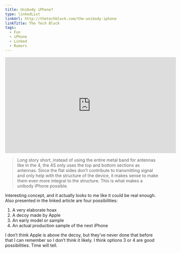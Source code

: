 ```yaml
---
title: Unibody iPhone?
type: linkedList
linkUrl: http://thetechblock.com/the-unibody-iphone
linkTitle: The Tech Block
tags:
  - Fun
  - iPhone
  - Linked
  - Rumors
---
```


<p>
    <iframe width="560" height="315" src="https://www.youtube.com/embed/AyOqeDfJueM?rel=0" frameBorder="0" allowFullScreen=""></iframe>
</p>

> Long story short, instead of using the entire metal band for antennas like in the 4, the 4S only uses the top and bottom sections as antennas. Since the flat sides don’t contribute to transmitting signal and only help with the structure of the device, it makes sense to make them even more integral to the structure. This is what makes a unibody iPhone possible.

Interesting concept, and it actually looks to me like it could be real enough. Also presented in the linked article are four possibilities:

1.  A very elaborate hoax
2.  A decoy made by Apple
3.  An early model or sample
4.  An actual production sample of the next iPhone

I don’t think Apple is above the decoy, but they’ve never done that before that I can remember so I don’t think it likely. I think options 3 or 4 are good possibilities. Time will tell.
